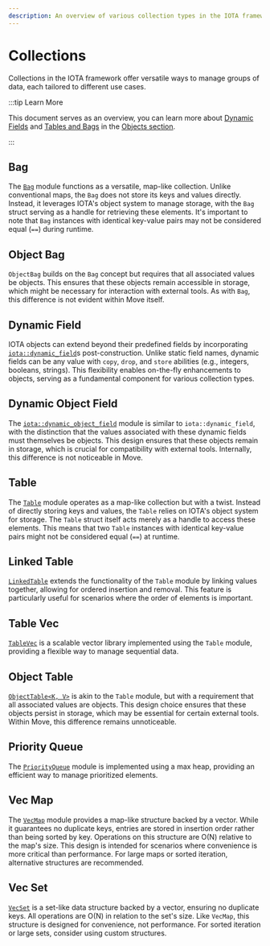 ```yaml
---
description: An overview of various collection types in the IOTA framework.
---
```


# Collections

Collections in the IOTA framework offer versatile ways to manage groups of data, each tailored to different use cases.

:::tip Learn More

This document serves as an overview, 
you can learn more about [Dynamic Fields](../objects/dynamic-fields/dynamic-fields.mdx) and [Tables and Bags](../objects/dynamic-fields/tables-bags.mdx) in the [Objects section](../objects/object-model.mdx).

:::

## Bag

The [`Bag`](../../../references/framework/iota-framework/bag.mdx) module functions as a versatile, map-like collection.
Unlike conventional maps, the `Bag` does not store its keys and values directly.
Instead, it leverages IOTA's object system to manage storage,
with the `Bag` struct serving as a handle for retrieving these elements.
It's important to note that `Bag` instances with identical key-value pairs may not be considered equal
(`==`) during runtime.

## Object Bag

`ObjectBag` builds on the `Bag` concept but requires that all associated values be objects. This ensures that these
objects remain accessible in storage, which might be necessary for interaction with external tools. As with `Bag`, this
difference is not evident within Move itself.

## Dynamic Field

IOTA objects can extend beyond their predefined fields by
incorporating [`iota::dynamic_field`](../../../references/framework/iota-framework/dynamic_field.mdx)s post-construction.
Unlike static field names, dynamic fields can be any value with `copy`, `drop`, and `store` abilities
(e.g., integers, booleans, strings).
This flexibility enables on-the-fly enhancements to objects,
serving as a fundamental component for various collection types.

## Dynamic Object Field

The [`iota::dynamic_object_field`](../../../references/framework/iota-framework/dynamic_object_field.mdx) module is similar
to `iota::dynamic_field`,
with the distinction that the values associated with these dynamic fields must themselves be objects.
This design ensures that these objects remain in storage, which is crucial for compatibility with external tools.
Internally, this difference is not noticeable in Move.

## Table

The [`Table`](../../../references/framework/iota-framework/table.mdx) module operates as a map-like collection but with a twist. 
Instead of directly storing keys and values,
the `Table` relies on IOTA's object system for storage.
The `Table` struct itself acts merely as a handle to access these elements.
This means that two `Table` instances with identical key-value pairs might not be considered equal (`==`) at runtime.

## Linked Table

[`LinkedTable`](../../../references/framework/iota-framework/linked_table.mdx) extends the functionality of the `Table` module by linking values together, allowing for ordered insertion
and removal.
This feature is particularly useful for scenarios where the order of elements is important.

## Table Vec

[`TableVec`](../../../references/framework/iota-framework/table_vec.mdx) is a scalable vector library implemented using the `Table` module, providing a flexible way to manage
sequential data.

## Object Table

[`ObjectTable<K, V>`](../../../references/framework/iota-framework/object_table.mdx)  is akin to the `Table` module, but with a requirement that all associated values are objects. This
design choice ensures that these objects persist in storage, which may be essential for certain external tools. Within
Move, this difference remains unnoticeable.

## Priority Queue

The [`PriorityQueue`](../../../references/framework/iota-framework/priority_queue.mdx) module is implemented using a max heap,
providing an efficient way to manage prioritized elements.


## Vec Map

The [`VecMap`](../../../references/framework/iota-framework/vec_map.mdx) module provides a map-like structure backed by a vector.
While it guarantees no duplicate keys, entries are stored in insertion order rather than being sorted by key.
Operations on this structure are O(N) relative to the map's size.
This design is intended for scenarios where convenience is more critical than performance. For large maps or
sorted iteration, alternative structures are recommended.

## Vec Set

[`VecSet`](../../../references/framework/iota-framework/vec_set.mdx) is a set-like data structure backed by a vector,
ensuring no duplicate keys.
All operations are O(N) in relation to the set's size.
Like `VecMap`, this structure is designed for convenience, not performance. 
For sorted iteration or large sets, consider using custom structures.

